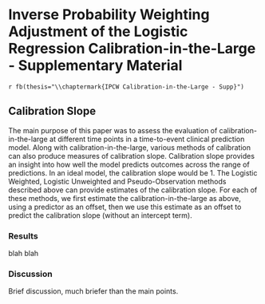 
# Inverse Probability Weighting Adjustment of the Logistic Regression Calibration-in-the-Large - Supplementary Material {#chap-IPCW-logistic-supp}
`r fb(thesis="\\chaptermark{IPCW Calibration-in-the-Large - Supp}")`

## Calibration Slope


The main purpose of this paper was to assess the evaluation of calibration-in-the-large at different time points in a time-to-event clinical prediction model. Along with calibration-in-the-large, various methods of calibration can also produce measures of calibration slope. Calibration slope provides an insight into how well the model predicts outcomes across the range of predictions. In an ideal model, the calibration slope would be 1. The Logistic Weighted, Logistic Unweighted and Pseudo-Observation methods described above can provide estimates of the calibration slope. For each of these methods, we first estimate the calibration-in-the-large as above, using a predictor as an offset, then we use this estimate as an offset to predict the calibration slope (without an intercept term).

### Results

blah blah

### Discussion

Brief discussion, much briefer than the main points.






